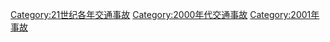 [[Category:21世纪各年交通事故‎|Category:21世纪各年交通事故‎]]
[[Category:2000年代交通事故|Category:2000年代交通事故]]
[[Category:2001年事故‎|Category:2001年事故‎]]